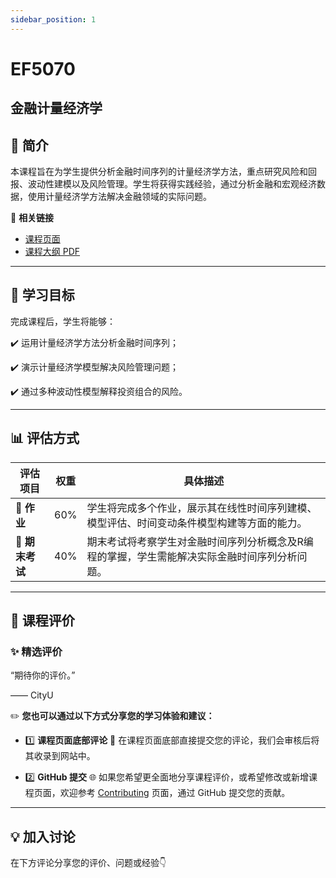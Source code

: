 ```yaml
---
sidebar_position: 1
---
```


# EF5070
## 金融计量经济学

## **📘 简介**
本课程旨在为学生提供分析金融时间序列的计量经济学方法，重点研究风险和回报、波动性建模以及风险管理。学生将获得实践经验，通过分析金融和宏观经济数据，使用计量经济学方法解决金融领域的实际问题。

🔗 **相关链接**
- [课程页面](https://www.cityu.edu.hk/catalogue/pg/202425/course/EF5070.htm)
- [课程大纲 PDF](https://www.cityu.edu.hk/catalogue/pg/202425/course/EF5070.pdf)

---

## **🎯 学习目标**

完成课程后，学生将能够：

✔️ 运用计量经济学方法分析金融时间序列；

✔️ 演示计量经济学模型解决风险管理问题；

✔️ 通过多种波动性模型解释投资组合的风险。

---

## **📊 评估方式**

| **评估项目**          | **权重** | **具体描述**                                                                                       |
|----------------------|---------|---------------------------------------------------------------------------------------------------|
| **📄 作业**           | 60%     | 学生将完成多个作业，展示其在线性时间序列建模、模型评估、时间变动条件模型构建等方面的能力。      |
| **📝 期末考试**       | 40%     | 期末考试将考察学生对金融时间序列分析概念及R编程的掌握，学生需能解决实际金融时间序列分析问题。 |

---

## **💬 课程评价**

### ✨ **精选评价**
<div className={commentStyles.commentBox}>
    <p className={commentStyles.commentText}>
        “期待你的评价。”
    </p>
    <p className={commentStyles.commentAuthor}>—— CityU</p>
</div>

✏️ **您也可以通过以下方式分享您的学习体验和建议：**

- 1️⃣ **课程页面底部评论**
💬 在课程页面底部直接提交您的评论，我们会审核后将其收录到网站中。

- 2️⃣ **GitHub 提交**
🌐 如果您希望更全面地分享课程评价，或希望修改或新增课程页面，欢迎参考 [Contributing](https://penjc.github.io/cityU-navigator/contributing) 页面，通过 GitHub 提交您的贡献。



---

## **💡 加入讨论**

在下方评论分享您的评价、问题或经验👇
<Utterances />
